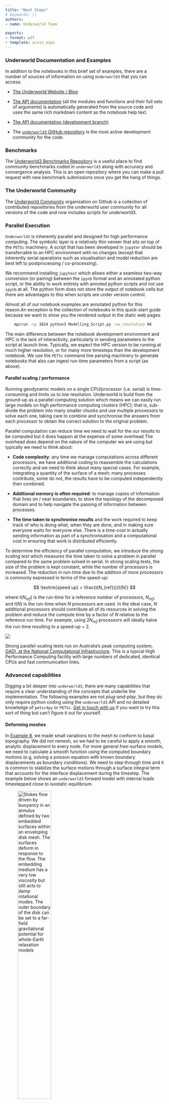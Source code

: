 ```yaml
---
title: "Next Steps"
# keywords: []
authors:
- name: Underworld Team

exports:
- format: pdf
- template: arxiv_nips
---
```



### Underworld Documentation and Examples

In addition to the notebooks in this brief set of examples, there are a number of sources of information on using `Underworld3` that you can access:

  - [The Underworld Website / Blog](https://www.underworldcode.org)

  - [The API documentation](https://underworldcode.github.io/underworld3/main_api/underworld3/index.html)
    (all the modules and functions and their full sets of arguments) is automatically generated from the source code and uses the same rich markdown content as the notebook help text.

  - [The API documentation (development branch)](https://underworldcode.github.io/underworld3/development_api/underworld3/index.html)

  - The [`underworld3` GitHub repository](https://github.com/underworldcode/underworld3) is the most active development community for the code.


### Benchmarks

The [Underworld3 Benchmarks Repository](https://github.com/underworld-community/UW3-benchmarks) is a useful place to find community benchmarks coded in `underworld3` along with accuracy and convergence analysis. This is an open repository where you can make a pull request with new benchmark submissions once you get the hang of things.

### The Underworld Community

The [Underworld Community](https://github.com/underworld-community) organisation on Github is a collection of contributed repositories from the underworld user community for all versions of the code and now includes scripts for underworld3.

### Parallel Execution

`Underworld3` is inherently parallel and designed for high performance computing. The symbolic layer is a relatively thin veneer that sits on top of the `PETSc` machinery. A script that has been developed in `jupyter` should be transferrable to an HPC environment with no changes (except that inherently serial operations such as visualisation and model reduction are best left to postprocessing / co-processing).

We recommend installing `jupytext` which allows either a seamless two-way conversion (or pairing) between the `ipynb` format and an annotated python script, or the ability to work entirely with annoted python scripts and not use `ipynb` at all. The python form does not store the output of notebook cells but there are advantages to this when scripts are under version control.

Almost all of our notebook examples are annotated python for this reason.An exception is the collection of notebooks in this quick-start guide because we want to show you the rendered output in the static web pages.

```bash
    mpirun -np 1024 python3 Modelling_Script.py -uw_resolution 96
```

The main difference between the notebook development environment and HPC is the lack of interactivity, particularly in sending parameters to the script at launch time. Typically, we expect the HPC version to be running at much higher resolution, or for many more timesteps than the development notebook. We use the `PETSc` command line parsing machinery to generate notebooks that also can ingest run-time parameters from a script (as above).

#### Parallel scaling / performance

Running geodynamic models on a single CPU/processor (i.e. serial) is time-consuming and limits us to low resolution. Underworld is build from the ground-up as a parallel computing solution which means we can easily run large models on high performance computing clusters (HPC); that is, sub-divide the problem into many smaller chunks and use multiple processors to solve each one, taking care to combine and synchronise the answers from each processor to obtain the correct solution to the original problem.

Parallel computation can reduce time we need to wait for the our results to be computed but it does happen at the expense of some overhead The overhead does depend on the nature of the computer we are using but typically we need to think about:

 - **Code complexity**: any time we manage computations across different processors, we have additional coding to reassemble the calculations correctly and we need to think about many special cases. For example, integrating a quantity of the surface of a mesh: many processes contribute, some do not, the results have to be computed independently then combined.

 - **Additional memory is often required**: to manage copies of information that lives on / near boundaries, to store the topology of the decomposed domain and to help navigate the passing of information between processes.

 - **The time taken to synchronise results** and the work required to keep track of who is doing what, when they are done, and in making sure everyone waits for everyone else. There is a time-cost in actually sending information as part of a synchronisation and a computational cost in ensuring that work is distributed efficiently.

To determine the efficiency of parallel computation, we introduce the *strong scaling test* which measures the time taken to solve a problem in parallel compared to the same problem solved in serial. In strong scaling tests, the size of the problem is kept constant, while the number of processors is increased. The reduction in run-time due to the addition of more processors is commonly expressed in terms of the speed-up:

$$
\textrm{speed up} = \frac{t(N_{ref})}{t(N)}
$$

where $t(N_{ref})$ is the run-time for a reference number of processors, $N_{ref}$, and $t(N)$ is the run-time when $N$ processors are used. In the ideal case, $N$ additional processors should contribute all of its resources in solving the problem and reduce the compute time by a factor of $N$ relative to the reference run time. For example, using $2 N_{ref}$ processors will ideally halve the run-time resulting to a speed-up = 2.

::: {#fig-strong-scaling}

![](media/UW3-StrongScalingSolvers.png)

Strong parallel-scaling tests run on Australia's peak computing system, [GADI, at the National Computational Infrastructure](https://nci.org.au/our-systems/hpc-systems?ref=underworldcode.org). This is a typical High Performance Computing facility with large numbers of dedicated, identical CPUs and fast communication links.
:::


### Advanced capabilities

Digging a bit deeper into `underworld3`, there are many capabilities that require a clear understanding of the concepts that underlie the implementation. The following examples are not *plug-and-play*, but they do only require python coding using the `underworld3` API and no detailed knowledge of `petsc4py` or `PETSc`. [Get in touch with us](https://github.com/underworldcode/underworld3/issues) if you want to try this sort of thing but can't figure it out for yourself.

#### Deforming meshes

In [Example 8](Notebooks/8-Particle_Swarms.ipynb), we made small variations to the mesh to conform to basal topography. We did not remesh, so we had to be careful to apply a smooth, analytic displacement to every node. For more general free-surface models, we need to calculate a smooth function using the computed boundary motions (e.g, solving a poisson equation with known boundary displacements as boundary conditions). We need to step through time and it is common to stabilize the surface motions through a surface integral term that accounts for the interface displacement during the timestep. The example below shows an `underworld3` forward model with internal loads timestepped close to isostatic equilibrium.

![*Stokes flow driven by buoyancy in an annulus defined by two embedded surfaces within an enveloping disk mesh. The surfaces deform in response to the flow. The embedding medium has a very low viscosity but still acts to damp rotational modes. The outer boundary of the disk can be set to a far-field gravitational potential for whole-Earth relaxation models*](media/RelaxingMesh.png){width=50%}

In a more general case, we need to account to horizontal motions. This is more complicated because the horizontal velocities can be large even when vertical equilibrium is achieved. So we need to solve for the advected component of vertical motion in addition to the local component. Hooray for symbolic algebra !

#### Weak / penalty boundary conditions

[Example 8](Notebooks/8-Particle_Swarms.ipynb) introduced the idea of penalty-based boundary conditions where the constraint is weakly enforced by providing a large penalty for violation of the condition. This is very flexible as the penalizing conditions can be adjusted during the run, including changing which part of the boundary is subject to constraints based on the solution or a coupled problem. The channel flow model shown below has a boundary condition that depends on a externally sourced model for ponded material at the base that is derived from a simple topography filling algorithm.

```{=html}
<center>
<iframe src="media/pyvista/ChannelFlow.html" width="600" height="300">
</iframe>
</center>
```
*Live Image: Stokes flow in a channel with multiple obstructions. Flow is driven from the inlet (a velocity boundary condition). The geometry was contructed with `gmsh`. This is an example for education which demonstrates the emergence of an large-scale pressure gradient as a result of the presence of the obstructions, and also the dispersion of tracers through the complicated flow geometry*

The penalty approach does allow the solution to deviate from the exact value of the boundary condition, in a similar way to the iterative solvers delivering a solution to within a specified tolerance. There are some cases, for example, enforcing plate motions at the surface, where there are uncertainties in the applied boundary conditions and that these uncertainties may vary in space and time.

#### Mesh Adaptation

It is also possible to use the PETSc mesh adaption capabilities, to refine the resolution of a model where it is most needed and coarsen elsewhere. Dynamically-adapting meshes are possible but the interface is very low level at present, particularly in parallel.

```{=html}
<center>
<iframe src="media/pyvista/AdaptedSphere.html" width="600" height="500">
</iframe>
</center>
```
*Live Image: Static mesh adaptation to the slope of a field. The driving buoyancy term is a plume-like upwelling and the slope of this field is shown in colour (red high, blue low). Don't forget to zoom in !*

```python

    # t is the driving "temperature". We form an isotropic refinement metric from its slope

    refinement_fn = 1.0 + sympy.sqrt(
          t.diff(x) ** 2
        + t.diff(y) ** 2
        + t.diff(z) ** 2
    )

    icoord, meshA = adaptivity.mesh_adapt_meshVar(mesh0, refinement_fn, Metric, redistribute=True)
```
